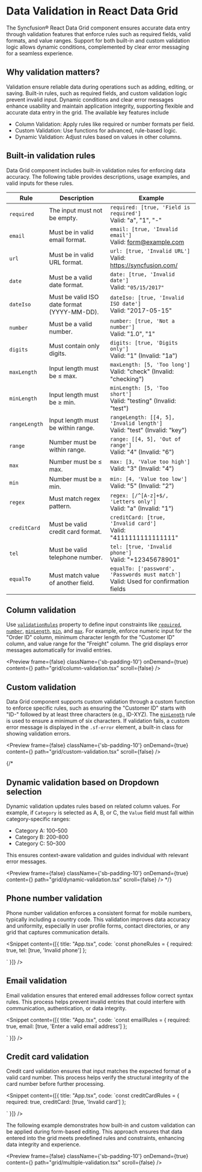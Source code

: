 
<Meta
  title="React Data Grid - Validation | Syncfusion"
  description="Data Grid applies validation rules using built-in checks, custom logic, and dynamic conditions to ensure consistent data integrity in editable cells."
/>

# Data Validation in React Data Grid

The Syncfusion® React Data Grid component ensures accurate data entry through validation features that enforce rules such as required fields, valid formats, and value ranges. Support for both built-in and custom validation logic allows dynamic conditions, complemented by clear error messaging for a seamless experience.

## Why validation matters?

Validation ensure reliable data during operations such as adding, editing, or saving. Built-in rules, such as required fields, and custom validation logic prevent invalid input. Dynamic conditions and clear error messages enhance usability and maintain application integrity, supporting flexible and accurate data entry in the grid. The available key features include

- Column Validation: Apply rules like required or number formats per field.
- Custom Validation: Use functions for advanced, rule-based logic.
- Dynamic Validation: Adjust rules based on values in other columns.

## Built-in validation rules
 
Data Grid component includes built-in validation rules for enforcing data accuracy. The following table provides descriptions, usage examples, and valid inputs for these rules.

| Rule         | Description                                                        | Example                                                                 |
|--------------|--------------------------------------------------------------------|-------------------------------------------------------------------------|
| `required`   | The input must not be empty.                                       | `required: [true, 'Field is required']` <div>Valid: "a", "1", "-"</div> |
| `email`      | Must be in valid email format.                                     | `email: [true, 'Invalid email']` <div>Valid: form@example.com</div> |
| `url`        | Must be in valid URL format.                                       | `url: [true, 'Invalid URL']` <div>Valid: https://syncfusion.com/</div> |
| `date`       | Must be a valid date format.                                       | `date: [true, 'Invalid date']` <div>Valid: `"05/15/2017"`</div>         |
| `dateIso`    | Must be valid ISO date format (YYYY-MM-DD).                        | `dateIso: [true, 'Invalid ISO date']` <div>Valid: "2017-05-15"</div>  |
| `number`     | Must be a valid number.                                            | `number: [true, 'Not a number']` <div>Valid: "1.0", "1"</div>       |
| `digits`     | Must contain only digits.                                          | `digits: [true, 'Digits only']` <div>Valid: "1" (Invalid: "1a")</div> |
| `maxLength`  | Input length must be ≤ max.                                        | `maxLength: [5, 'Too long']` <div>Valid: "check" (Invalid: "checking")</div> |
| `minLength`  | Input length must be ≥ min.                                        | `minLength: [5, 'Too short']` <div>Valid: "testing" (Invalid: "test")</div> |
| `rangeLength`| Input length must be within range.                                 | `rangeLength: [[4, 5], 'Invalid length']` <div>Valid: "test" (Invalid: "key")</div> |
| `range`      | Number must be within range.                                       | `range: [[4, 5], 'Out of range']` <div>Valid: "4" (Invalid: "6")</div> |
| `max`        | Number must be ≤ max.                                              | `max: [3, 'Value too high']` <div>Valid: "3" (Invalid: "4")</div>   |
| `min`        | Number must be ≥ min.                                              | `min: [4, 'Value too low']` <div>Valid: "5" (Invalid: "2")</div>    |
| `regex`      | Must match regex pattern.                                          | `regex: [/^[A-z]+$/, 'Letters only']` <div>Valid: "a" (Invalid: "1")</div> |
| `creditCard` | Must be valid credit card format.                                  | `creditCard: [true, 'Invalid card']` <div>Valid: "4111111111111111"</div> |
| `tel`        | Must be valid telephone number.                                    | `tel: [true, 'Invalid phone']` <div>Valid: "+12345678901"</div>       |
| `equalTo`    | Must match value of another field.                                 | `equalTo: ['password', 'Passwords must match']` <div>Valid: Used for confirmation fields</div> |
 
## Column validation
 
Use [`validationRules`](https://react-api.syncfusion.com/data-grid/columnprops#validationrules) property to define input constraints like [`required`](https://react-api.syncfusion.com/data-grid/columnvalidationconfig#required), [`number`](https://react-api.syncfusion.com/data-grid/columnvalidationconfig#number), [`minLength`](https://react-api.syncfusion.com/data-grid/columnvalidationconfig#minlength), [`min`](https://react-api.syncfusion.com/data-grid/columnvalidationconfig#min), and [`max`](https://react-api.syncfusion.com/data-grid/columnvalidationconfig#max). For example, enforce numeric input for the "Order ID" column, minimum character length for the "Customer ID" column, and value range for the "Freight" column. The grid displays error messages automatically for invalid entries.
 
<Preview
  frame={false}
  className={'sb-padding-10'}
  onDemand={true}
  content={<ColumnValidation />}
  path="grid/column-validation.tsx"
  scroll={false}
/>

## Custom validation
 
Data Grid component supports custom validation through a custom function to enforce specific rules, such as ensuring the "Customer ID" starts with "ID-" followed by at least three characters (e.g., ID-XYZ). The [`minLength`](https://react-api.syncfusion.com/data-grid/columnvalidationconfig#minlength) rule is used to ensure a minimum of six characters. If validation fails, a custom error message is displayed in the `.sf-error` element, a built-in class for showing validation errors.

<Preview
  frame={false}
  className={'sb-padding-10'}
  onDemand={true}
  content={<CustomValidation />}
  path="grid/custom-validation.tsx"
  scroll={false}
/>

{/*
## Dynamic validation based on Dropdown selection
 
Dynamic validation updates rules based on related column values. For example, if `Category` is selected as A, B, or C, the `Value` field must fall within category-specific ranges:

- Category A: 100–500  
- Category B: 200–800  
- Category C: 50–300  

This ensures context-aware validation and guides individual with relevant error messages.
 
<Preview
  frame={false}
  className={'sb-padding-10'}
  onDemand={true}
  content={<DynamicValidation />}
  path="grid/dynamic-validation.tsx"
  scroll={false}
/>
*/}
## Phone number validation

Phone number validation enforces a consistent format for mobile numbers, typically including a country code. This validation improves data accuracy and uniformity, especially in user profile forms, contact directories, or any grid that captures communication details.

<Snippet content={[{ title: "App.tsx", code: `const phoneRules = {
    required: true,
    tel: [true, 'Invalid phone']
};
 
<Column field='PhoneNumber' headerText='Phone Number' validationRules={phoneRules} width='150' />` }]} />

## Email validation

Email validation ensures that entered email addresses follow correct syntax rules. This process helps prevent invalid entries that could interfere with communication, authentication, or data integrity.

<Snippet content={[{ title: "App.tsx", code: `const emailRules = {
    required: true,
    email: [true, 'Enter a valid email address']
};
 
<Column field='Email' headerText='Email' validationRules={emailRules} width='200' />` }]} />
 
## Credit card validation

Credit card validation ensures that input matches the expected format of a valid card number. This process helps verify the structural integrity of the card number before further processing.

<Snippet content={[{ title: "App.tsx", code: `const creditCardRules = {
    required: true,
    creditCard: [true, 'Invalid card']
};
 
<Column field='CardNumber' headerText='Credit Card' validationRules={creditCardRules} width='180' />` }]} />

The following example demonstrates how built-in and custom validation can be applied during form-based editing. This approach ensures that data entered into the grid meets predefined rules and constraints, enhancing data integrity and experience.

<Preview
  frame={false}
  className={'sb-padding-10'}
  onDemand={true}
  content={<MultipleValidation />}
  path="grid/multiple-validation.tsx"
  scroll={false}
/>